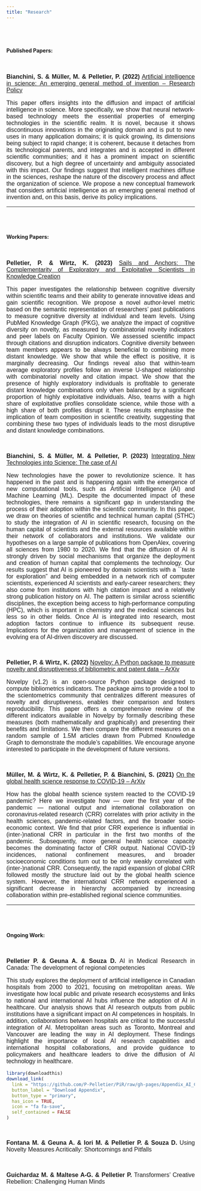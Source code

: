 ```yaml
---
title: "Research"
---
```


<style type="text/css">

h1.title {
  font-size: 38px;
  color: Dark;
  text-align: center;
}
body {
    margin: 20px; /* Adjust the margin size as needed */
}

p {
      text-align: justify;   font-size: 16px; 
    font-family: Arial, sans-serif; 
}

h1, h2, h3 {
    font-family: 'Times New Roman', serif; 
}
</style>

<br><br>

#### **Published Papers:**

<br>

**Bianchini, S. \& Müller, M. \& Pelletier, P. (2022)**  [Artificial intelligence in science: An emerging general method of invention  -- Research Policy](https://www.sciencedirect.com/science/article/pii/S0048733322001275)

This paper offers insights into the diffusion and impact of artificial intelligence in science. More specifically, we show that neural network-based technology meets the essential properties of emerging technologies in the scientific realm. It is novel, because it shows discontinuous innovations in the originating domain and is put to new uses in many application domains; it is quick growing, its dimensions being subject to rapid change; it is coherent, because it detaches from its technological parents, and integrates and is accepted in different scientific communities; and it has a prominent impact on scientific discovery, but a high degree of uncertainty and ambiguity associated with this impact. Our findings suggest that intelligent machines diffuse in the sciences, reshape the nature of the discovery process and affect the organization of science. We propose a new conceptual framework that considers artificial intelligence as an emerging general method of invention and, on this basis, derive its policy implications.

----

<br><br>

#### **Working Papers:**

<br>

**Pelletier, P. \& Wirtz, K. (2023)** [Sails and Anchors: The Complementarity of Exploratory and Exploitative Scientists in Knowledge Creation](http://arxiv.org/abs/2312.10476)

This paper investigates the relationship between cognitive diversity within scientific teams and their ability to generate innovative ideas and gain scientific recognition. We propose a novel author-level metric based on the semantic representation of researchers' past publications to measure cognitive diversity at individual and team levels. Using PubMed Knowledge Graph (PKG), we analyze the impact of cognitive diversity on novelty, as measured by combinatorial novelty indicators and peer labels on Faculty Opinion. We assessed scientific impact through citations and disruption indicators. Cognitive diversity between team members appears to be always beneficial to combining more distant knowledge. We show that while the effect is positive, it is marginally decreasing. Our findings reveal also that within-team average exploratory profiles follow an inverse U-shaped relationship with combinatorial novelty and citation impact. We show that the presence of highly exploratory individuals is profitable to generate distant knowledge combinations only when balanced by a significant proportion of highly exploitative individuals. Also, teams with a high share of exploitative profiles consolidate science, while those with a high share of both profiles disrupt it. These results emphasise the implication of team composition in scientific creativity, suggesting that combining these two types of individuals leads to the most disruptive and distant knowledge combinations. 

<br>

**Bianchini, S. \& Müller, M. \& Pelletier, P. (2023)**  [Integrating New Technologies into Science: The case of AI](https://arxiv.org/abs/2312.09843)

New technologies have the power to revolutionize science. It has happened in the past and is happening again with the emergence of new computational tools, such as Artificial Intelligence (AI) and Machine Learning (ML). Despite the documented impact of these technologies, there remains a significant gap in understanding the process of their adoption within the scientific community. In this paper, we draw on theories of scientific and technical human capital (STHC) to study the integration of AI in scientific research, focusing on the human capital of scientists and the external resources available within their network of collaborators and institutions. We validate our hypotheses on a large sample of publications from OpenAlex, covering all sciences from 1980 to 2020. We find that the diffusion of AI is strongly driven by social mechanisms that organize the deployment and creation of human capital that complements the technology. Our results suggest that AI is pioneered by domain scientists with a ``taste for exploration" and being embedded in a network rich of computer scientists, experienced AI scientists and early-career researchers; they also come from institutions with high citation impact and a relatively strong publication history on AI. The pattern is similar across scientific disciplines, the exception being access to high-performance computing (HPC), which is important in chemistry and the medical sciences but less so in other fields. Once AI is integrated into research, most adoption factors continue to influence its subsequent reuse. Implications for the organization and management of science in the evolving era of AI-driven discovery are discussed.

<br>

**Pelletier, P. \& Wirtz, K. (2022)**  [Novelpy: A Python package to measure novelty and disruptiveness of bibliometric and patent data -- ArXiv](https://arxiv.org/abs/2211.10346)

Novelpy (v1.2) is an open-source Python package designed to compute bibliometrics indicators. The package aims to provide a tool to the scientometrics community that centralizes different measures of novelty and disruptiveness, enables their comparison and fosters reproducibility. This paper offers a comprehensive review of the different indicators available in Novelpy by formally describing these measures (both mathematically and graphically) and presenting their benefits and limitations. We then compare the different measures on a random sample of 1.5M articles drawn from Pubmed Knowledge Graph to demonstrate the module's capabilities. We encourage anyone interested to participate in the development of future versions.

<br>

**Müller, M. \& Wirtz, K. \& Pelletier, P. \& Bianchini, S. (2021)**  [On the global health science response to COVID-19 -- ArXiv](https://iceanet.org/wp-content/uploads/2022/04/Mueller.pdf)

How has the global health science system reacted to the COVID-19 pandemic? Here we investigate how — over the first year of the pandemic — national output and international collaboration on coronavirus-related research (CRR) correlates with prior activity in the health sciences, pandemic-related factors, and the broader socio-economic context. We find that prior CRR experience is influential in (inter-)national CRR in particular in the first two months of the pandemic. Subsequently, more general health science capacity becomes the dominating factor of CRR output. National COVID-19 incidences, national confinement measures, and broader socioeconomic conditions turn out to be only weakly correlated with (inter-)national CRR. Consequently, the rapid expansion of global CRR followed mostly the structure laid out by the global health science system. However, the international CRR network experienced a significant decrease in hierarchy accompanied by increasing collaboration within pre-established regional science communities.

---

<br><br>

#### **Ongoing Work:**

<br>

**Pelletier P. \& Geuna A. \& Souza D.** AI in Medical Research in Canada: The development of regional competencies

 This study explores the deployment of artificial intelligence in Canadian hospitals from 2000 to 2021, focusing on metropolitan areas. We investigate how local public and private research ecosystems and links to national and international AI hubs influence the adoption of AI in healthcare. Our analysis shows that AI research outputs from public institutions have a significant impact on AI competences in hospitals. In addition, collaborations between hospitals are critical to the successful integration of AI. Metropolitan areas such as Toronto, Montreal and Vancouver are leading the way in AI deployment. These findings highlight the importance of local AI research capabilities and international hospital collaborations, and provide guidance to policymakers and healthcare leaders to drive the diffusion of AI technology in healthcare.


```r
library(downloadthis)
download_link(
  link = "https://github.com/P-Pelletier/PiR/raw/gh-pages/Appendix_AI_Canada.pdf",
  button_label = "Download Appendix",
  button_type = "primary",
  has_icon = TRUE,
  icon = "fa fa-save",
  self_contained = FALSE
)
```

<br>

**Fontana M. \& Geuna A. \& Iori M. \& Pelletier P. \& Souza D.** Using Novelty Measures Acritically: Shortcomings and Pitfalls

<br>

**Guichardaz M. \& Maltese A-G. \& Pelletier P.** Transformers' Creative Rebellion: Challenging Human Minds 